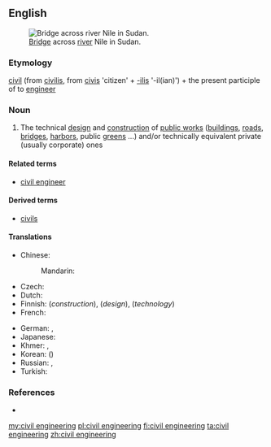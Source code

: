 ==English==
{{wikipedia}}
{{wikiversity}}
[[File:Tuti suspension bridge.jpg|thumb|[[Bridge]] across [[river]] Nile in Sudan.]]

===Etymology===
[[civil]] (from {{etyl|la|en}} [[civilis]], from [[civis]] 'citizen' + [[-ilis]] '-il(ian)') + the present participle of to [[engineer]]

===Noun===
{{en-noun|-}}

# The technical [[design]] and [[construction]] of [[public works]] ([[building]]s, [[road]]s, [[bridge]]s, [[harbor]]s, public [[green]]s ...) and/or technically equivalent private (usually corporate) ones

====Related terms====
* [[civil engineer]]

====Derived terms====
* [[civils]]

====Translations====
{{trans-top|technical design and construction of public works and/or equivalent private ones}}
* Chinese:
*: Mandarin: {{t+|cmn|土木工程|tr=tǔmùgōngchéng|sc=Hani}}
* Czech: {{t|cs|stavební inženýrství|n}}
* Dutch: {{t|nl|burgerlijke bouwkunde}}
* Finnish: {{t+|fi|rakentaminen}} (''construction''), {{t|fi|rakennussuunnittelu}} (''design''), {{t+|fi|rakennustekniikka}} (''technology'')
* French: {{t+|fr|génie civil|m}}
{{trans-mid}}
* German: {{t|de|Bauingenieurwesen|n}}, {{t+|de|Bauwesen|n}}
* Japanese: {{t|ja|土木工学|tr=どぼくこうがく, doboku kōgaku|sc=Jpan}}
* Khmer: {{t|km|អសេនិកវិស្វកម្ម|sc=Khmr|tr=a’seenɨk vi’sva’kam}}, {{t|km|វិស្វកម្មស៊ីវិល|sc=Khmr|tr=vi’sva’kam siivɨl}}
* Korean: {{t+|ko|토목공학|sc=Kore}} ({{t+|ko|土木工學|sc=Kore}})
* Russian: {{t|ru|строи́тельная инжене́рия|f}}, {{t|ru|гражда́нское строи́тельство|n}}
* Turkish: {{t|tr|inşaat mühendisliği}}
{{trans-bottom}}

===References===
* {{R:Websters}}

[[my:civil engineering]]
[[pl:civil engineering]]
[[fi:civil engineering]]
[[ta:civil engineering]]
[[zh:civil engineering]]